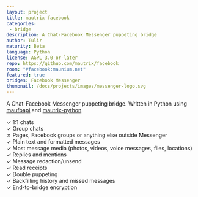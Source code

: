 ```yaml
---
layout: project
title: mautrix-facebook
categories: 
 - bridge
description: A Chat-Facebook Messenger puppeting bridge
author: Tulir
maturity: Beta
language: Python
license: AGPL-3.0-or-later
repo: https://github.com/mautrix/facebook
room: "#facebook:maunium.net"
featured: true
bridges: Facebook Messenger
thumbnail: /docs/projects/images/messenger-logo.svg
---
```


A Chat-Facebook Messenger puppeting bridge. Written in Python using [maufbapi](https://github.com/mautrix/facebook/tree/master/maufbapi) and [mautrix-python](https://matrix.org/docs/projects/sdk/mautrix-python.html).

✓ 1:1 chats  
✓ Group chats  
✗ Pages, Facebook groups or anything else outside Messenger  
✓ Plain text and formatted messages  
✓ Most message media (photos, videos, voice messages, files, locations)  
✓ Replies and mentions  
✓ Message redaction/unsend  
✓ Read receipts  
✓ Double puppeting  
✓ Backfilling history and missed messages  
✓ End-to-bridge encryption
